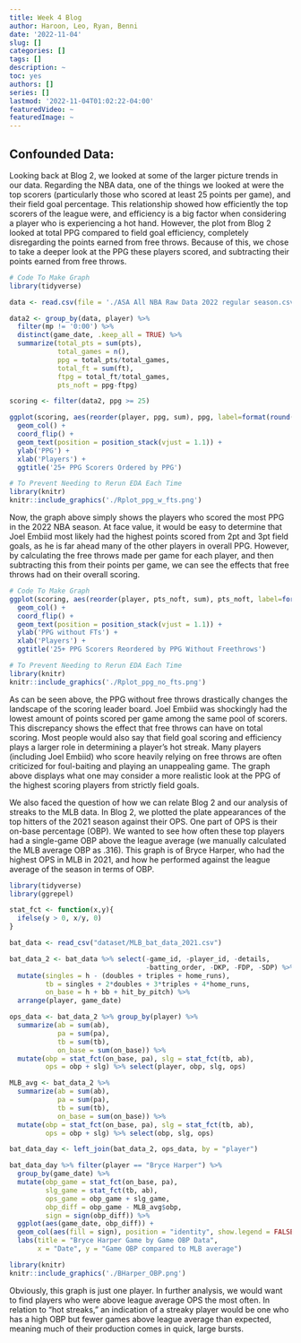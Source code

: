```yaml
---
title: Week 4 Blog
author: Haroon, Leo, Ryan, Benni
date: '2022-11-04'
slug: []
categories: []
tags: []
description: ~
toc: yes
authors: []
series: []
lastmod: '2022-11-04T01:02:22-04:00'
featuredVideo: ~
featuredImage: ~
---
```


## Confounded Data:
Looking back at Blog 2, we looked at some of the larger picture trends in our data. Regarding the NBA data, one of the things we looked at were the top scorers (particularly those who scored at least 25 points per game), and their field goal percentage. This relationship showed how efficiently the top scorers of the league were, and efficiency is a big factor when considering a player who is experiencing a hot hand. However, the plot from Blog 2 looked at total PPG compared to field goal efficiency, completely disregarding the points earned from free throws. Because of this, we chose to take a deeper look at the PPG these players scored, and subtracting their points earned from free throws.

```r
# Code To Make Graph
library(tidyverse)

data <- read.csv(file = './ASA All NBA Raw Data 2022 regular season.csv')

data2 <- group_by(data, player) %>%
  filter(mp != '0:00') %>%
  distinct(game_date, .keep_all = TRUE) %>%
  summarize(total_pts = sum(pts),
            total_games = n(),
            ppg = total_pts/total_games,
            total_ft = sum(ft),
            ftpg = total_ft/total_games,
            pts_noft = ppg-ftpg)

scoring <- filter(data2, ppg >= 25)

ggplot(scoring, aes(reorder(player, ppg, sum), ppg, label=format(round(ppg, 2), nsmall = 2))) +
  geom_col() +
  coord_flip() + 
  geom_text(position = position_stack(vjust = 1.1)) +
  ylab('PPG') +
  xlab('Players') +
  ggtitle('25+ PPG Scorers Ordered by PPG')

```

``` r
# To Prevent Needing to Rerun EDA Each Time
library(knitr)
knitr::include_graphics('./Rplot_ppg_w_fts.png')

```

Now, the graph above simply shows the players who scored the most PPG in the 2022 NBA season. At face value, it would be easy to determine that Joel Embiid most likely had the highest points scored from 2pt and 3pt field goals, as he is far ahead many of the other players in overall PPG. However, by calculating the free throws made per game for each player, and then subtracting this from their points per game, we can see the effects that free throws had on their overall scoring.

```r
# Code To Make Graph
ggplot(scoring, aes(reorder(player, pts_noft, sum), pts_noft, label=format(round(pts_noft, 2), nsmall = 2))) +
  geom_col() +
  coord_flip() + 
  geom_text(position = position_stack(vjust = 1.1)) +
  ylab('PPG without FTs') +
  xlab('Players') +
  ggtitle('25+ PPG Scorers Reordered by PPG Without Freethrows')

```

``` r
# To Prevent Needing to Rerun EDA Each Time
library(knitr)
knitr::include_graphics('./Rplot_ppg_no_fts.png')

```

As can be seen above, the PPG without free throws drastically changes the landscape of the scoring leader board. Joel Embiid was shockingly had the lowest amount of points scored per game among the same pool of scorers. This discrepancy shows the effect that free throws can have on total scoring. Most people would also say that field goal scoring and efficiency plays a larger role in determining a player's hot streak. Many players (including Joel Embiid) who score heavily relying on free throws are often criticized for foul-baiting and playing an unappealing game. The graph above displays what one may consider a more realistic look at the PPG of the highest scoring players from strictly field goals.

We also faced the question of how we can relate Blog 2 and our analysis of streaks to the MLB data. In Blog 2, we plotted the plate appearances of the top hitters of the 2021 season against their OPS. One part of OPS is their on-base percentage (OBP). We wanted to see how often these top players had a single-game OBP above the league average (we manually calculated the MLB average OBP as .316). This graph is of Bryce Harper, who had the highest OPS in MLB in 2021, and how he performed against the league average of the season in terms of OBP.

```r
library(tidyverse)
library(ggrepel)

stat_fct <- function(x,y){
  ifelse(y > 0, x/y, 0)
}

bat_data <- read_csv("dataset/MLB_bat_data_2021.csv")

bat_data_2 <- bat_data %>% select(-game_id, -player_id, -details,
                                  -batting_order, -DKP, -FDP, -SDP) %>%
  mutate(singles = h - (doubles + triples + home_runs),
         tb = singles + 2*doubles + 3*triples + 4*home_runs,
         on_base = h + bb + hit_by_pitch) %>%
  arrange(player, game_date)

ops_data <- bat_data_2 %>% group_by(player) %>%
  summarize(ab = sum(ab),
            pa = sum(pa),
            tb = sum(tb),
            on_base = sum(on_base)) %>% 
  mutate(obp = stat_fct(on_base, pa), slg = stat_fct(tb, ab),
         ops = obp + slg) %>% select(player, obp, slg, ops)

MLB_avg <- bat_data_2 %>%
  summarize(ab = sum(ab),
            pa = sum(pa),
            tb = sum(tb),
            on_base = sum(on_base)) %>% 
  mutate(obp = stat_fct(on_base, pa), slg = stat_fct(tb, ab),
         ops = obp + slg) %>% select(obp, slg, ops)

bat_data_day <- left_join(bat_data_2, ops_data, by = "player")

bat_data_day %>% filter(player == "Bryce Harper") %>%
  group_by(game_date) %>%
  mutate(obp_game = stat_fct(on_base, pa),
         slg_game = stat_fct(tb, ab),
         ops_game = obp_game + slg_game,
         obp_diff = obp_game - MLB_avg$obp,
         sign = sign(obp_diff)) %>%
  ggplot(aes(game_date, obp_diff)) +
  geom_col(aes(fill = sign), position = "identity", show.legend = FALSE) +
  labs(title = "Bryce Harper Game by Game OBP Data",
       x = "Date", y = "Game OBP compared to MLB average")
```

```r
library(knitr)
knitr::include_graphics('./BHarper_OBP.png')
```

Obviously, this graph is just one player. In further analysis, we would want to find players who were above league average OPS the most often. In relation to “hot streaks,” an indication of a streaky player would be one who has a high OBP but fewer games above league average than expected, meaning much of their production comes in quick, large bursts.